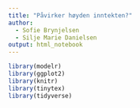 ```yaml
---
title: "Påvirker høyden inntekten?"
author:
  - Sofie Brynjelsen
  - Silje Marie Danielsen
output: html_notebook
---
```



```r
library(modelr)
library(ggplot2)
library(knitr)
library(tinytex)
library(tidyverse)


```

